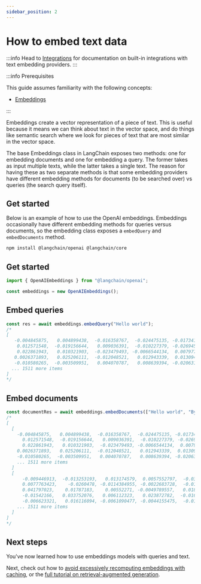 ```yaml
---
sidebar_position: 2
---
```


# How to embed text data

:::info
Head to [Integrations](/docs/integrations/text_embedding) for documentation on built-in integrations with text embedding providers.
:::

:::info Prerequisites

This guide assumes familiarity with the following concepts:

- [Embeddings](/docs/concepts/#embedding-models)

:::

Embeddings create a vector representation of a piece of text. This is useful because it means we can think about text in the vector space, and do things like semantic search where we look for pieces of text that are most similar in the vector space.

The base Embeddings class in LangChain exposes two methods: one for embedding documents and one for embedding a query. The former takes as input multiple texts, while the latter takes a single text. The reason for having these as two separate methods is that some embedding providers have different embedding methods for documents (to be searched over) vs queries (the search query itself).

## Get started

Below is an example of how to use the OpenAI embeddings. Embeddings occasionally have different embedding methods for queries versus documents, so the embedding class exposes a `embedQuery` and `embedDocuments` method.


<IntegrationInstallTooltip></IntegrationInstallTooltip>

```bash npm2yarn
npm install @langchain/openai @langchain/core
```

## Get started

```typescript
import { OpenAIEmbeddings } from "@langchain/openai";

const embeddings = new OpenAIEmbeddings();
```

## Embed queries

```typescript
const res = await embeddings.embedQuery("Hello world");
/*
[
   -0.004845875,   0.004899438,  -0.016358767,  -0.024475135, -0.017341806,
    0.012571548,  -0.019156644,   0.009036391,  -0.010227379, -0.026945334,
    0.022861943,   0.010321903,  -0.023479493, -0.0066544134,  0.007977734,
   0.0026371893,   0.025206111,  -0.012048521,   0.012943339,  0.013094575,
   -0.010580265,  -0.003509951,   0.004070787,   0.008639394, -0.020631202,
  ... 1511 more items
]
*/
```

## Embed documents

```typescript
const documentRes = await embeddings.embedDocuments(["Hello world", "Bye bye"]);
/*
[
  [
    -0.004845875,   0.004899438,  -0.016358767,  -0.024475135, -0.017341806,
      0.012571548,  -0.019156644,   0.009036391,  -0.010227379, -0.026945334,
      0.022861943,   0.010321903,  -0.023479493, -0.0066544134,  0.007977734,
    0.0026371893,   0.025206111,  -0.012048521,   0.012943339,  0.013094575,
    -0.010580265,  -0.003509951,   0.004070787,   0.008639394, -0.020631202,
    ... 1511 more items
  ]
  [
      -0.009446913,  -0.013253193,   0.013174579,  0.0057552797,  -0.038993083,
      0.0077763423,    -0.0260478, -0.0114384955, -0.0022683728,  -0.016509168,
      0.041797023,    0.01787183,    0.00552271, -0.0049789557,   0.018146982,
      -0.01542166,   0.033752076,   0.006112323,   0.023872782,  -0.016535373,
      -0.006623321,   0.016116094, -0.0061090477, -0.0044155475,  -0.016627092,
    ... 1511 more items
  ]
]
*/
```

## Next steps

You've now learned how to use embeddings models with queries and text.

Next, check out how to [avoid excessively recomputing embeddings with caching](/docs/how_to/caching_embeddings), or the [full tutorial on retrieval-augmented generation](/docs/tutorials/rag).
